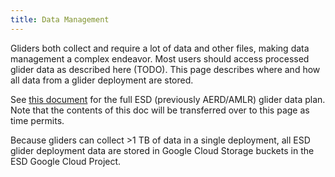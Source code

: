 ```yaml
---
title: Data Management
---
```


Gliders both collect and require a lot of data and other files, making data management a complex endeavor. Most users should access processed glider data as described here (TODO). This page describes where and how all data from a glider deployment are stored.

See [this document](https://docs.google.com/document/d/1dW5ZdkOpTz59xy4xs8ypVOvGLWBYZMdlbwGJty4PTV0/edit?usp=sharing) for the full ESD (previously AERD/AMLR) glider data plan. Note that the contents of this doc will be transferred over to this page as time permits.

Because gliders can collect >1 TB of data in a single deployment, all ESD glider deployment data are stored in Google Cloud Storage buckets in the ESD Google Cloud Project. 
